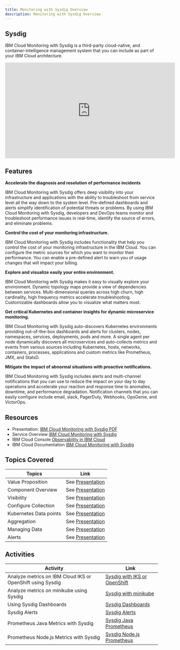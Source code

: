```yaml
---
title: Monitoring with Sysdig Overview
description: Monitoring with Sysdig Overview
---
```



## Sysdig
IBM Cloud Monitoring with Sysdig is a third-party cloud-native, and container-intelligence management system that you can include as part of your IBM Cloud architecture.
<iframe width="560" height="315" src="https://www.youtube.com/embed/dofsUXYm8Lk" frameborder="0" allow="accelerometer; autoplay; encrypted-media; gyroscope; picture-in-picture" allowfullscreen></iframe>

## Features

**Accelerate the diagnosis and resolution of performance incidents**

IBM Cloud Monitoring with Sysdig offers deep visibility into your infrastructure and applications with the ability to troubleshoot from service level all the way down to the system level. Pre-defined dashboards and alerts simplify identification of potential threats or problems. By using IBM Cloud Monitoring with Sysdig, developers and DevOps teams monitor and troubleshoot performance issues in real-time, identify the source of errors, and eliminate problems.

**Control the cost of your monitoring infrastructure.**

IBM Cloud Monitoring with Sysdig includes functionality that help you control the cost of your monitoring infrastructure in the IBM Cloud. You can configure the metric sources for which you want to monitor their performance. You can enable a pre-defined alert to warn you of usage changes that will impact your billing.

**Explore and visualize easily your entire environment.**

IBM Cloud Monitoring with Sysdig makes it easy to visually explore your environment. Dynamic topology maps provide a view of dependencies between services. Multi-dimensional queries across high churn, high cardinality, high frequency metrics accelerate troubleshooting. Customizable dashboards allow you to visualize what matters most.

**Get critical Kubernetes and container insights for dynamic microservice monitoring.**

IBM Cloud Monitoring with Sysdig auto-discovers Kubernetes environments providing out-of-the-box dashboards and alerts for clusters, nodes, namespaces, services, deployments, pods and more. A single agent per node dynamically discovers all microservices and auto-collects metrics and events from various sources including Kubernetes, hosts, networks, containers, processes, applications and custom metrics like Prometheus, JMX, and StatsD.

**Mitigate the impact of abnormal situations with proactive notifications.**

IBM Cloud Monitoring with Sysdig includes alerts and multi-channel notifications that you can use to reduce the impact on your day to day operations and accelerate your reaction and response time to anomalies, downtime, and performance degradation. Notification channels that you can easily configure include email, slack, PagerDuty, Webhooks, OpsGenie, and VictorOps.

## Resources

- Presentation: [IBM Cloud Monitoring with Sysdig PDF](/slides/08-IBM-Cloud-Monitoring-with-Sysdig.pdf)
- Service Overview [IBM Cloud Monitoring with Sysdig](https://www.ibm.com/us-en/marketplace/sysdig-monitor)
- IBM Cloud Console [Observability in IBM Cloud](https://cloud.ibm.com/observe)
- IBM Cloud Documentation [IBM Cloud Monitoring with Sysdig](https://cloud.ibm.com/docs/Monitoring-with-Sysdig?topic=Monitoring-with-Sysdig-getting-started)


## Topics Covered

| Topics                          | Link        |
| --------------------------------|----------- |
| Value Proposition | See [Presentation](/slides/08-IBM-Cloud-Monitoring-with-Sysdig.pdf) |
| Component Overview | See [Presentation](/slides/08-IBM-Cloud-Monitoring-with-Sysdig.pdf) |
| Visibility |  See [Presentation](/slides/08-IBM-Cloud-Monitoring-with-Sysdig.pdf) |
| Configure Collection |  See [Presentation](/slides/08-IBM-Cloud-Monitoring-with-Sysdig.pdf) |
| Kubernetes Data points | See [Presentation](/slides/08-IBM-Cloud-Monitoring-with-Sysdig.pdf) |
| Aggregation | See [Presentation](/slides/08-IBM-Cloud-Monitoring-with-Sysdig.pdf) |
| Managing Data | See [Presentation](/slides/08-IBM-Cloud-Monitoring-with-Sysdig.pdf) |
| Alerts | See [Presentation](/slides/08-IBM-Cloud-Monitoring-with-Sysdig.pdf) |


## Activities

| Activity                        | Link       |
| --------------------------------|----------- |
| Analyze metrics on IBM Cloud IKS or OpenShift using Sysdig|  [Sysdig with IKS or OpenShift](https://cloud.ibm.com/docs/Monitoring-with-Sysdig?topic=Monitoring-with-Sysdig-kubernetes_cluster) |
| Analyze metrics on minikube using Sysdig |  [Sysdig with minikube](../sysdig/activities/minikube/) |
| Using Sysdig Dashboards |  [Sysdig Dashboards](../sysdig/activities/dashboards/) |
| Sysdig Alerts  |  [Sysdig Alerts](../sysdig/activities/alerts/) |
| Prometheus Java Metrics with Sysdig  |  [Sysdig Java Prometheus](../sysdig/activities/prometheus/java) |
| Prometheus Node.js Metrics with Sysdig  |  [Sysdig Node.js Prometheus](../sysdig/activities/prometheus/nodejs) |







